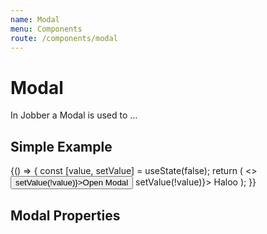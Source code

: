 ```yaml
---
name: Modal
menu: Components
route: /components/modal
---
```



# Modal

<ComponentStatus stage="pre" responsive="no" accessible="no" />

In Jobber a Modal is used to …

## Simple Example

<Playground>
  {() => {
    const [value, setValue] = useState(false);
    return (
      <>
        <button onClick={() => setValue(!value)}>Open Modal</button>
        <Modal title="Bob" open={value} onRequestClose={() => setValue(!value)}>
          Haloo
        </Modal>
      </>
    );
  }}
</Playground>

## Modal Properties

<Props of={Modal} />
